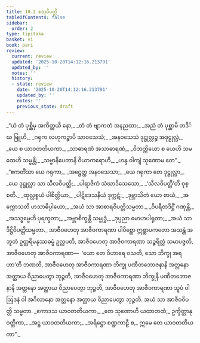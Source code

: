 ```yaml
---
title: 10.2 စတုဝိပတ္တိ
tableOfContents: false
sidebar:
  order: 2
type: tipitaka
basket: vi
book: pari
review:
  current: review
  updated: '2025-10-20T14:12:16.213791'
  updated_by: ''
  notes: ''
  history:
  - state: review
    date: '2025-10-20T14:12:16.213791'
    updated_by: ''
    notes: ''
    previous_state: draft
---
```



<DynamicBreadcrumb />


<ReviewStatus review={frontmatter.review} showDetails={true} />

<HypothesisAnnotation frontmatter={frontmatter} />

<Division number="336" book="pari" e="ch" v="5" p="257">

<Paragraph number="1641" type="verses" book="pari">
_“ယံ တံ ပုစ္ဆိမှ အကိတ္တယိ နော,_  
_တံ တံ ဗျာကတံ အနညထာ;_  
_အညံ တံ ပုစ္ဆာမိ တဒိင်္ဃ ဗြူဟိ,_  
_ဂရုက လဟုကဉ္စာပိ သာဝသေသံ;_  
_အနဝသေသံ ဒုဋ္ဌုလ္လဉ္စ အဒုဋ္ဌုလ္လံ,_  
_ယေ စ ယာဝတတိယကာ._  

</Paragraph>

<Paragraph number="1642" type="verses" book="pari">
_သာဓာရဏံ အသာဓာရဏံ,_  
_ဝိဘတ္တိယော စ ယေဟိ သမထေဟိ သမ္မန္တိ;_  
_သဗ္ဗာနိပေတာနိ ဝိယာကရောဟိ,_  
_ဟန္ဒ ဝါကျံ သုဏောမ တေ”._  

</Paragraph>

<Paragraph number="1643" type="verses" book="pari">
_“ဧကတိံသာ ယေ ဂရုကာ,_  
_အဋ္ဌေတ္ထ အနဝသေသာ;_  
_ယေ ဂရုကာ တေ ဒုဋ္ဌုလ္လာ,_  
_ယေ ဒုဋ္ဌုလ္လာ သာ သီလဝိပတ္တိ;_  
_ပါရာဇိကံ သံဃာဒိသေသော,_  
_‘သီလဝိပတ္တီ’တိ ဝုစ္စတိ._  

</Paragraph>

<Paragraph number="1644" type="verses" book="pari">
_ထုလ္လစ္စယံ ပါစိတ္တိယာ,_  
_ပါဋိဒေသနီယံ ဒုက္ကဋံ;_  
_ဒုဗ္ဘာသိတံ ယော စာယံ,_  
_အက္ကောသတိ ဟသာဓိပ္ပါယော;_  
_အယံ သာ အာစာရဝိပတ္တိသမ္မတာ._  

</Paragraph>

<Paragraph number="1645" type="verses" book="pari">
_ဝိပရီတဒိဋ္ဌိံ ဂဏှန္တိ,_  
_အသဒ္ဓမ္မေဟိ ပုရက္ခတာ;_  
_အဗ္ဘာစိက္ခန္တိ သမ္ဗုဒ္ဓံ,_  
_ဒုပ္ပညာ မောဟပါရုတာ;_  
_အယံ သာ ဒိဋ္ဌိဝိပတ္တိသမ္မတာ._  

</Paragraph>

<Paragraph number="1646" book="pari">
အာဇီဝဟေတု အာဇီဝကာရဏာ ပါပိစ္ဆော ဣစ္ဆာပကတော အသန္တံ အဘူတံ ဥတ္တရိမနုဿဓမ္မံ ဥလ္လပတိ, အာဇီဝဟေတု အာဇီဝကာရဏာ သဉ္စရိတ္တံ သမာပဇ္ဇတိ, အာဇီဝဟေတု အာဇီဝကာရဏာ—  ‘ယော တေ ဝိဟာရေ ဝသတိ, သော ဘိက္ခု အရဟာ’တိ ဘဏတိ, အာဇီဝဟေတု အာဇီဝကာရဏာ ဘိက္ခု ပဏီတဘောဇနာနိ အတ္တနော အတ္ထာယ ဝိညာပေတွာ ဘုဉ္ဇတိ, အာဇီဝဟေတု အာဇီဝကာရဏာ ဘိက္ခုနီ ပဏီတဘောဇနာနိ အတ္တနော အတ္ထာယ ဝိညာပေတွာ ဘုဉ္ဇတိ, အာဇီဝဟေတု အာဇီဝကာရဏာ သူပံ ဝါ ဩဒနံ ဝါ အဂိလာနော အတ္တနော အတ္ထာယ ဝိညာပေတွာ ဘုဉ္ဇတိ. အယံ သာ အာဇီဝဝိပတ္တိ သမ္မတာ.
</Paragraph>

<Paragraph number="1647" book="pari">
_ဧကာဒသ ယာဝတတိယကာ,_  
_တေ သုဏောဟိ ယထာတထံ;_  
ဥက္ခိတ္တာနုဝတ္တိကာ,_  
_အဋ္ဌ ယာဝတတိယကာ;_  
_အရိဋ္ဌော စဏ္ဍကာဠီ စ,_  
ဣမေ တေ ယာဝတတိယကာ”._
</Paragraph>
</Division>